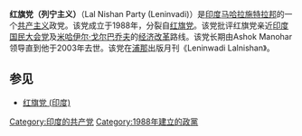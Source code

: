 {{expand|time=2016-02-20T07:15:26+00:00}}
{{unreferenced|time=2016-02-20T07:15:26+00:00}}
'''红旗党（列宁主义）'''（Lal Nishan Party (Leninvadi)）是[[印度|印度]][[马哈拉施特拉邦|马哈拉施特拉邦]]的一个[[共产主义|共产主义]]政党。该党成立于1988年，分裂自[[红旗党_(印度)|红旗党]]。该党批评红旗党亲近[[印度国民大会党|印度国民大会党]]及[[米哈伊尔·戈尔巴乔夫|米哈伊尔·戈尔巴乔夫]]的[[经济改革|经济改革]]路线。该党长期由Ashok Manohar领导直到他于2003年去世。该党在[[浦那|浦那]]出版月刊《Leninwadi Lalnishan》。

==参见==
*[[红旗党_(印度)|红旗党 (印度)]]

[[Category:印度的共产党|Category:印度的共产党]]
[[Category:1988年建立的政黨|Category:1988年建立的政黨]]